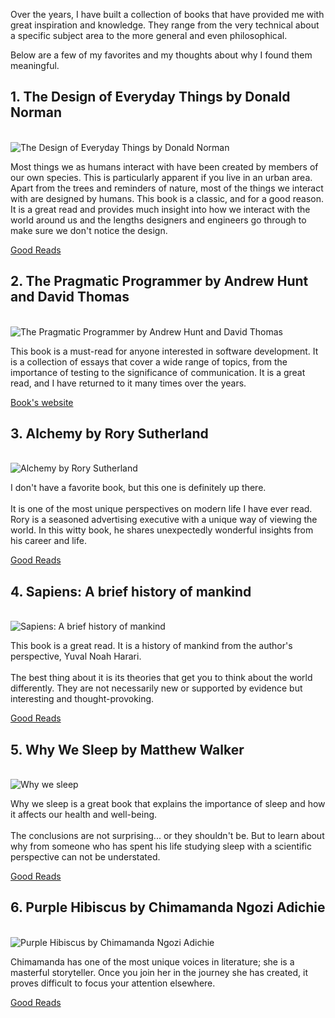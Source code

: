 Over the years, I have built a collection of books that have provided me with great inspiration and knowledge. They range from the very technical about a specific subject area to the more general and even philosophical.

Below are a few of my favorites and my thoughts about why I found them meaningful.

<div class="markdown-spacer"></div>

<article>
<h2>1. The Design of Everyday Things by Donald Norman</h2>

<br />

<div class="markdown-grid-content-description-layout">
  <div>
    <img class="markdown-image-contain" src="https://res.cloudinary.com/dch8jsjcf/image/upload/v1678921823/likes/books/The_Design_of_Everyday_Things_no2e4u.jpg" alt="The Design of Everyday Things by Donald Norman" />
  </div>
  <div>
    <p>
      Most things we as humans interact with have been created by members of our own species. This is particularly apparent if you live in an urban area. Apart from the trees and reminders of nature, most of the things we interact with are designed by humans.
      This book is a classic, and for a good reason. It is a great read and provides much insight into how we interact with the world around us and the lengths designers and engineers go through to make sure we don't notice the design.
    </p>
  </div>
</div>
<div class="markdown-spacer-small"></div>
<a class="markdown-external-link" href="https://www.goodreads.com/book/show/840.The_Design_of_Everyday_Things" target="_blank" rel="noopener noreferrer"><span>Good Reads</span></a>
</article>

<div class="markdown-spacer"></div>

<article>
<h2>2. The Pragmatic Programmer by Andrew Hunt and David Thomas</h2>

<br />

<div class="markdown-grid-content-description-layout">
  <div>
    <img class="markdown-image-contain" src="https://res.cloudinary.com/dch8jsjcf/image/upload/v1678921823/likes/books/pragmaticprogrammer_prpcuq.jpg" alt="The Pragmatic Programmer by Andrew Hunt and David Thomas" />
  </div>
  <div>
    <p>
      This book is a must-read for anyone interested in software development. It is a collection of essays that cover a wide range of topics, from the importance of testing to the significance of communication.
      It is a great read, and I have returned to it many times over the years.
    </p>
  </div>
</div>
<div class="markdown-spacer-small"></div>
<a
  class="markdown-external-link"
  href="https://pragprog.com/titles/tpp20/the-pragmatic-programmer-20th-anniversary-edition/"
  target="_blank"
  rel="noopener noreferrer"
>
  <span>Book's website</span>
</a>
</article>

<div class="markdown-spacer"></div>

<article>
<h2>3. Alchemy by Rory Sutherland</h2>

<br />

<div class="markdown-grid-content-description-layout">
  <div>
    <img class="markdown-image-contain" src="https://res.cloudinary.com/dch8jsjcf/image/upload/v1678921824/likes/books/Alchemy-_The_Dark_Art_and_Curious_Science_of_Creating_Magic_in_Brands_Business_and_Life_oz3gz5.jpg" alt="Alchemy by Rory Sutherland" />
  </div>
  <div>
    <p>
      I don't have a favorite book, but this one is definitely up there. <br /><br />
      It is one of the most unique perspectives on modern life I have ever read. Rory is a seasoned advertising executive with a unique way of viewing the world. In this witty book, he shares unexpectedly wonderful insights from his career and life.
    </p>
  </div>
</div>
<div class="markdown-spacer-small"></div>
<a class="markdown-external-link" href="https://www.goodreads.com/book/show/26210508-alchemy?ref=nav_sb_ss_1_13" target="_blank" rel="noopener noreferrer"><span>Good Reads</span></a>
</article>

<div class="markdown-spacer"></div>

<article>
<h2>4. Sapiens: A brief history of mankind</h2>

<br />

  <div class="markdown-grid-content-description-layout">
    <div>
      <img class="markdown-image-contain" src="https://res.cloudinary.com/dch8jsjcf/image/upload/v1678936167/likes/books/sapiens_ggih4r.jpg" alt="Sapiens: A brief history of mankind" />
    </div>
    <div>
      <p>
        This book is a great read. It is a history of mankind from the author's perspective, Yuval Noah Harari. <br/><br/>The best thing about it is its theories that get you to think about the world differently. They are not necessarily new or supported by evidence but interesting and thought-provoking.
      </p>
    </div>
  </div>
  <div class="markdown-spacer-small"></div>
  <a class="markdown-external-link" href="https://www.goodreads.com/book/show/23692271-sapiens?ac=1&from_search=true&qid=3ZQZ2Z2Z2Z&rank=1" target="_blank" rel="noopener noreferrer"><span>Good Reads</span></a>
</article>

<div class="markdown-spacer"></div>

<article>
<h2>5. Why We Sleep by Matthew Walker</h2>

<br />

<div class="markdown-grid-content-description-layout">
    <div>
      <img class="markdown-image-contain" src="https://res.cloudinary.com/dch8jsjcf/image/upload/v1678937164/likes/books/whywesleep_ecjmg0.jpg" alt="Why we sleep" />
    </div>
    <div>
      <p>
        Why we sleep is a great book that explains the importance of sleep and how it affects our health and well-being.
        <br /><br />
        The conclusions are not surprising... or they shouldn't be. But to learn about why from someone who has spent his life studying sleep with a scientific perspective can not be understated.
      </p>
    </div>
  </div>
  <div class="markdown-spacer-small"></div>
  <a class="markdown-external-link" href="https://www.goodreads.com/book/show/34466963-why-we-sleep" target="_blank" rel="noopener noreferrer"><span>Good Reads</span></a>
</article>

<div class="markdown-spacer"></div>

<article>
<h2>6. Purple Hibiscus by Chimamanda Ngozi Adichie</h2>

<br />

  <div class="markdown-grid-content-description-layout">
    <div>
      <img class="markdown-image-contain" src="https://res.cloudinary.com/dch8jsjcf/image/upload/v1678983365/likes/books/purplehibiscus_e1diqo.jpg" alt="Purple Hibiscus by Chimamanda Ngozi Adichie" />
    </div>
    <div>
      <p>
        Chimamanda has one of the most unique voices in literature; she is a masterful storyteller. Once you join her in the journey she has created, it proves difficult to focus your attention elsewhere.
      </p>
    </div>
  </div>
  <div class="markdown-spacer-small"></div>
  <a class="markdown-external-link" href="https://www.goodreads.com/book/show/102846.Purple_Hibiscus" target="_blank" rel="noopener noreferrer"><span>Good Reads</span></a>
</article>
